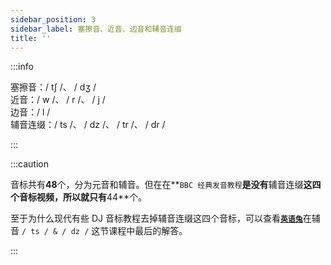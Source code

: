 ```yaml
---
sidebar_position: 3
sidebar_label: 塞擦音、近音、边音和辅音连缀
title: ''
---
```



<Tabs className="unique-tabs flex-row-center">
  <TabItem value="yingyutu" label="英语兔">
    <SymbolVideo data={otherConsonant} mode={YINGTUYU_MODE}></SymbolVideo>
  </TabItem>
  <TabItem value="bbc" label="BBC发音">
    <SymbolVideo data={bbcOtherConsonant} mode={BBC_MODE}></SymbolVideo>
  </TabItem>
  <TabItem value="both" label="对比">
    <SymbolVideo data={otherConsonant} mode={BOTH_MODE}></SymbolVideo>
  </TabItem>
</Tabs>

:::info

<div>塞擦音：/ tʃ /、 / dʒ /</div>
<div>近音：/ w /、 / r /、 / j /</div>
<div>边音：/ l /</div>
<div>辅音连缀：/ ts /、 / dz /、 / tr /、 / dr /</div>

:::

:::caution

音标共有**48**个，分为元音和辅音。但在在**`BBC 经典发音教程`**是没有**辅音连缀**这四个音标视频，所以就只有**44**个。

至于为什么现代有些 DJ 音标教程去掉辅音连缀这四个音标，可以查看[**`英语兔`**](https://space.bilibili.com/483162496)在辅音 `/ ts / & / dz /` 这节课程中最后的解答。

:::
